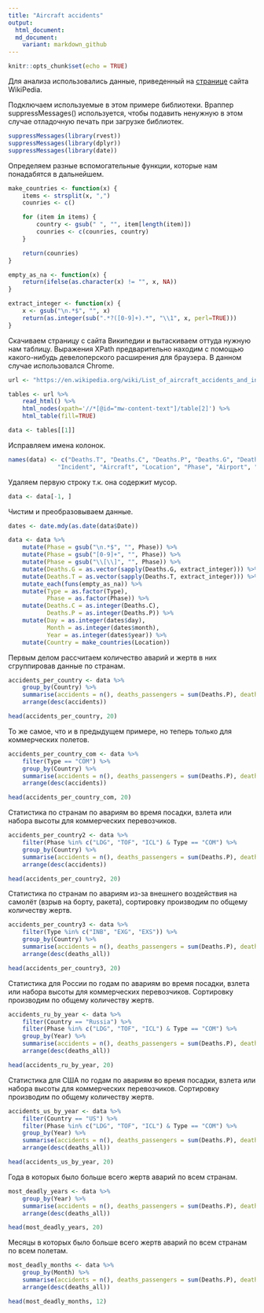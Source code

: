 ```yaml
---
title: "Aircraft accidents"
output:
  html_document:
  md_document:
    variant: markdown_github
---
```


```r
knitr::opts_chunk$set(echo = TRUE)
```
Для анализа использовались данные, приведенный на [странице](https://en.wikipedia.org/wiki/List_of_aircraft_accidents_and_incidents_resulting_in_at_least_50_fatalities) сайта WikiPedia.

Подключаем используемые в этом примере библиотеки. Враппер suppressMessages() используется,
чтобы подавить ненужную в этом случае отладочную печать при загрузке библиотек.
```r
suppressMessages(library(rvest))
suppressMessages(library(dplyr))
suppressMessages(library(date))
```

Определяем разные вспомогательные функции, которые нам понадабятся в дальнейшем.
```r
make_countries <- function(x) {
    items <- strsplit(x, ",")
    counries <- c()

    for (item in items) {
        country <- gsub(" ", "", item[length(item)])
        counries <- c(counries, country)
    }

    return(counries)
}

empty_as_na <- function(x) {
    return(ifelse(as.character(x) != "", x, NA))
}

extract_integer <- function(x) {
    x <- gsub("\n.*$", "", x)
    return(as.integer(sub(".*?([0-9]+).*", "\\1", x, perl=TRUE)))
}

```

Скачиваем страницу с сайта Википедии и вытаскиваем оттуда нужную нам таблицу. Выражения XPath
предварительно находим с помощью какого-нибудь девелоперского расширения для браузера. В данном
случае использовался Chrome.
```r
url <- "https://en.wikipedia.org/wiki/List_of_aircraft_accidents_and_incidents_resulting_in_at_least_50_fatalities"

tables <- url %>%
    read_html() %>%
    html_nodes(xpath='//*[@id="mw-content-text"]/table[2]') %>%
    html_table(fill=TRUE)

data <- tables[[1]]
```

Исправляем имена колонок.
```r
names(data) <- c("Deaths.T", "Deaths.C", "Deaths.P", "Deaths.G", "Deaths.N", "Type",
              "Incident", "Aircraft", "Location", "Phase", "Airport", "Distance", "Date")
```

Удаляем первую строку т.к. она содержит мусор.
```r
data <- data[-1, ]
```

Чистим и преобразовываем данные.
```r
dates <- date.mdy(as.date(data$Date))

data <- data %>%
    mutate(Phase = gsub("\n.*$", "", Phase)) %>%
    mutate(Phase = gsub("[0-9]+", "", Phase)) %>%
    mutate(Phase = gsub("\\[\\]", "", Phase)) %>%
    mutate(Deaths.G = as.vector(sapply(Deaths.G, extract_integer))) %>%
    mutate(Deaths.T = as.vector(sapply(Deaths.T, extract_integer))) %>%
    mutate_each(funs(empty_as_na)) %>%
    mutate(Type = as.factor(Type),
           Phase = as.factor(Phase)) %>%
    mutate(Deaths.C = as.integer(Deaths.C),
           Deaths.P = as.integer(Deaths.P)) %>%
    mutate(Day = as.integer(dates$day),
           Month = as.integer(dates$month),
           Year = as.integer(dates$year)) %>%
    mutate(Country = make_countries(Location))
```

Первым делом рассчитаем количество аварий и жертв в них сгруппировав данные по странам.
```r
accidents_per_country <- data %>%
    group_by(Country) %>%
    summarise(accidents = n(), deaths_passengers = sum(Deaths.P), deaths_all = sum(Deaths.T)) %>%
    arrange(desc(accidents))

head(accidents_per_country, 20)
```

То же самое, что и в предыдущем примере, но теперь только для коммерческих полетов.
```r
accidents_per_country_com <- data %>%
    filter(Type == "COM") %>%
    group_by(Country) %>%
    summarise(accidents = n(), deaths_passengers = sum(Deaths.P), deaths_all = sum(Deaths.T)) %>%
    arrange(desc(accidents))

head(accidents_per_country_com, 20)
```

Статистика по странам по авариям во время посадки, взлета или набора высоты для коммерческих
перевозчиков.
```r
accidents_per_country2 <- data %>%
    filter(Phase %in% c("LDG", "TOF", "ICL") & Type == "COM") %>%
    group_by(Country) %>%
    summarise(accidents = n(), deaths_passengers = sum(Deaths.P), deaths_all = sum(Deaths.T)) %>%
    arrange(desc(accidents))

head(accidents_per_country2, 20)
```

Статистика по странам по авариям из-за внешнего воздействия на самолёт (взрыв на борту, ракета),
сортировку производим по общему количеству жертв.
```r
accidents_per_country3 <- data %>%
    filter(Type %in% c("INB", "EXG", "EXS")) %>%
    group_by(Country) %>%
    summarise(accidents = n(), deaths_passengers = sum(Deaths.P), deaths_all = sum(Deaths.T)) %>%
    arrange(desc(deaths_all))

head(accidents_per_country3, 20)
```

Статистика для России по годам по авариям во время посадки, взлета или набора высоты для
коммерческих перевозчиков. Сортировку производим по общему количеству жертв.
```r
accidents_ru_by_year <- data %>%
    filter(Country == "Russia") %>%
    filter(Phase %in% c("LDG", "TOF", "ICL") & Type == "COM") %>%
    group_by(Year) %>%
    summarise(accidents = n(), deaths_passengers = sum(Deaths.P), deaths_all = sum(Deaths.T)) %>%
    arrange(desc(deaths_all))

head(accidents_ru_by_year, 20)
```

Статистика для США по годам по авариям во время посадки, взлета или набора высоты для
коммерческих перевозчиков. Сортировку производим по общему количеству жертв.
```r
accidents_us_by_year <- data %>%
    filter(Country == "US") %>%
    filter(Phase %in% c("LDG", "TOF", "ICL") & Type == "COM") %>%
    group_by(Year) %>%
    summarise(accidents = n(), deaths_passengers = sum(Deaths.P), deaths_all = sum(Deaths.T)) %>%
    arrange(desc(deaths_all))

head(accidents_us_by_year, 20)
```

Года в которых было больше всего жертв аварий по всем странам.
```r
most_deadly_years <- data %>%
    group_by(Year) %>%
    summarise(accidents = n(), deaths_passengers = sum(Deaths.P), deaths_all = sum(Deaths.T)) %>%
    arrange(desc(deaths_all))

head(most_deadly_years, 20)
```

Месяцы в которых было больше всего жертв аварий по всем странам по всем полетам.
```r
most_deadly_months <- data %>%
    group_by(Month) %>%
    summarise(accidents = n(), deaths_passengers = sum(Deaths.P), deaths_all = sum(Deaths.T)) %>%
    arrange(desc(deaths_all))

head(most_deadly_months, 12)
```
